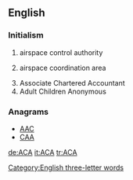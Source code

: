 {{also|aca}}
==English==

===Initialism===
{{rfc-header|Initialism}}
{{head|en|initialism}}

# {{context|military|lang=en}} airspace control authority
# {{context|military|lang=en}} airspace coordination area
# Associate Chartered Accountant
# Adult Children Anonymous

===Anagrams===
* [[AAC#English|AAC]]
* [[CAA#English|CAA]]

[[Category:English three-letter words]]

[[de:ACA]]
[[it:ACA]]
[[tr:ACA]]